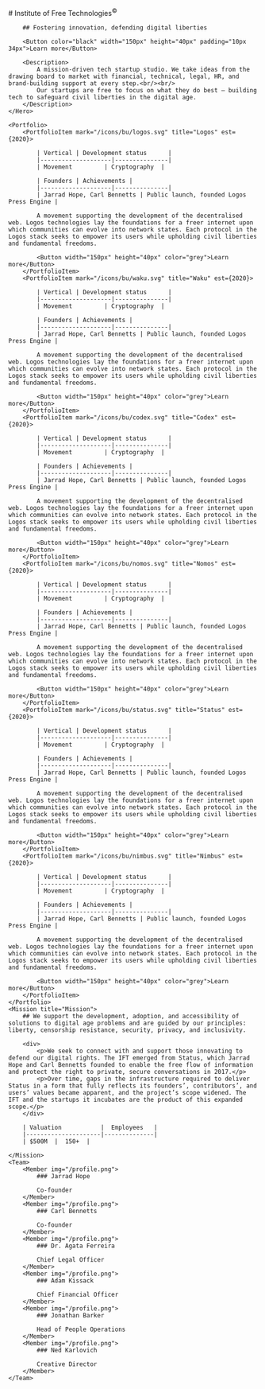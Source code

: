 
<SEO />

<Home>
    <Hero>
        # Institute of Free Technologies<sup>©</sup>

        ## Fostering innovation, defending digital liberties

        <Button color="black" width="150px" height="40px" padding="10px 34px">Learn more</Button>
        
        <Description>
            A mission-driven tech startup studio. We take ideas from the drawing board to market with financial, technical, legal, HR, and brand-building support at every step.<br/><br/>
            Our startups are free to focus on what they do best — building tech to safeguard civil liberties in the digital age.
        </Description>
    </Hero>

    <Portfolio>
        <PortfolioItem mark="/icons/bu/logos.svg" title="Logos" est={2020}>

            | Vertical | Development status      |
            |--------------------|---------------|
            | Movement         | Cryptography  |

            | Founders | Achievements |
            |--------------------|---------------|
            | Jarrad Hope, Carl Bennetts | Public launch, founded Logos Press Engine |

            A movement supporting the development of the decentralised web. Logos technologies lay the foundations for a freer internet upon which communities can evolve into network states. Each protocol in the Logos stack seeks to empower its users while upholding civil liberties and fundamental freedoms.

            <Button width="150px" height="40px" color="grey">Learn more</Button>
        </PortfolioItem>
        <PortfolioItem mark="/icons/bu/waku.svg" title="Waku" est={2020}>

            | Vertical | Development status      |
            |--------------------|---------------|
            | Movement         | Cryptography  |

            | Founders | Achievements |
            |--------------------|---------------|
            | Jarrad Hope, Carl Bennetts | Public launch, founded Logos Press Engine |

            A movement supporting the development of the decentralised web. Logos technologies lay the foundations for a freer internet upon which communities can evolve into network states. Each protocol in the Logos stack seeks to empower its users while upholding civil liberties and fundamental freedoms.

            <Button width="150px" height="40px" color="grey">Learn more</Button>
        </PortfolioItem>
        <PortfolioItem mark="/icons/bu/codex.svg" title="Codex" est={2020}>

            | Vertical | Development status      |
            |--------------------|---------------|
            | Movement         | Cryptography  |

            | Founders | Achievements |
            |--------------------|---------------|
            | Jarrad Hope, Carl Bennetts | Public launch, founded Logos Press Engine |

            A movement supporting the development of the decentralised web. Logos technologies lay the foundations for a freer internet upon which communities can evolve into network states. Each protocol in the Logos stack seeks to empower its users while upholding civil liberties and fundamental freedoms.

            <Button width="150px" height="40px" color="grey">Learn more</Button>
        </PortfolioItem>
        <PortfolioItem mark="/icons/bu/nomos.svg" title="Nomos" est={2020}>

            | Vertical | Development status      |
            |--------------------|---------------|
            | Movement         | Cryptography  |

            | Founders | Achievements |
            |--------------------|---------------|
            | Jarrad Hope, Carl Bennetts | Public launch, founded Logos Press Engine |

            A movement supporting the development of the decentralised web. Logos technologies lay the foundations for a freer internet upon which communities can evolve into network states. Each protocol in the Logos stack seeks to empower its users while upholding civil liberties and fundamental freedoms.

            <Button width="150px" height="40px" color="grey">Learn more</Button>
        </PortfolioItem>
        <PortfolioItem mark="/icons/bu/status.svg" title="Status" est={2020}>

            | Vertical | Development status      |
            |--------------------|---------------|
            | Movement         | Cryptography  |

            | Founders | Achievements |
            |--------------------|---------------|
            | Jarrad Hope, Carl Bennetts | Public launch, founded Logos Press Engine |

            A movement supporting the development of the decentralised web. Logos technologies lay the foundations for a freer internet upon which communities can evolve into network states. Each protocol in the Logos stack seeks to empower its users while upholding civil liberties and fundamental freedoms.

            <Button width="150px" height="40px" color="grey">Learn more</Button>
        </PortfolioItem>
        <PortfolioItem mark="/icons/bu/nimbus.svg" title="Nimbus" est={2020}>

            | Vertical | Development status      |
            |--------------------|---------------|
            | Movement         | Cryptography  |

            | Founders | Achievements |
            |--------------------|---------------|
            | Jarrad Hope, Carl Bennetts | Public launch, founded Logos Press Engine |

            A movement supporting the development of the decentralised web. Logos technologies lay the foundations for a freer internet upon which communities can evolve into network states. Each protocol in the Logos stack seeks to empower its users while upholding civil liberties and fundamental freedoms.

            <Button width="150px" height="40px" color="grey">Learn more</Button>
        </PortfolioItem>
    </Portfolio>
    <Mission title="Mission">
        ## We support the development, adoption, and accessibility of solutions to digital age problems and are guided by our principles: liberty, censorship resistance, security, privacy, and inclusivity.

        <div>
            <p>We seek to connect with and support those innovating to defend our digital rights. The IFT emerged from Status, which Jarrad Hope and Carl Bennetts founded to enable the free flow of information and protect the right to private, secure conversations in 2017.</p>
            <p>Over time, gaps in the infrastructure required to deliver Status in a form that fully reflects its founders’, contributors’, and users’ values became apparent, and the project’s scope widened. The IFT and the startups it incubates are the product of this expanded scope.</p>
        </div>

        | Valuation           |  Employees   |
        |---------------------|--------------|
        | $500M  |  150+  |

    </Mission>
    <Team>
        <Member img="/profile.png">
            ### Jarrad Hope

            Co-founder
        </Member>
        <Member img="/profile.png">
            ### Carl Bennetts

            Co-founder
        </Member>
        <Member img="/profile.png">
            ### Dr. Agata Ferreira

            Chief Legal Officer
        </Member>
        <Member img="/profile.png">
            ### Adam Kissack 

            Chief Financial Officer
        </Member>
        <Member img="/profile.png">
            ### Jonathan Barker 

            Head of People Operations
        </Member>
        <Member img="/profile.png">
            ### Ned Karlovich 

            Creative Director
        </Member>
    </Team>
</Home>

<HomeFooter />